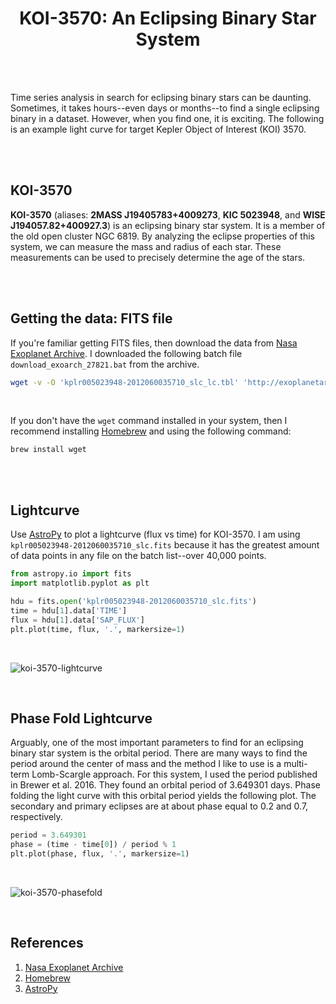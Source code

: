 <h1 align="center" style={{marginTop: "2em"}}><b>KOI-3570:</b> An Eclipsing Binary Star System</h1>

<br/><br/>

Time series analysis in search for eclipsing binary stars can be daunting. Sometimes, it takes hours--even days or months--to find a single eclipsing binary in a dataset. However, when you find one, it is exciting. The following is an example light curve for target Kepler Object of Interest (KOI) 3570.

<br/><br/>

## KOI-3570

**KOI-3570** (aliases: **2MASS J19405783+4009273**, **KIC 5023948**, and **WISE J194057.82+400927.3**) is an eclipsing binary star system. It is a member of the old open cluster NGC 6819. By analyzing the eclipse properties of this system, we can measure the mass and radius of each star. These measurements can be used to precisely determine the age of the stars.

<br/><br/>

## Getting the data: FITS file

If you're familiar getting FITS files, then download the data from [Nasa Exoplanet Archive][1]. I downloaded the following batch file ```download_exoarch_27821.bat``` from the archive.

```bash
wget -v -O 'kplr005023948-2012060035710_slc_lc.tbl' 'http://exoplanetarchive.ipac.caltech.edu:80/data/ETSS//Kepler/005/756/03/kplr005023948-2012060035710_slc_lc.tbl'
```

<br/>

If you don't have the `wget` command installed in your system, then I recommend installing [Homebrew][2] and using the following command:

```batch
brew install wget
```

<br/><br/>

## Lightcurve

Use [AstroPy][3] to plot a lightcurve (flux vs time) for KOI-3570. I am using `kplr005023948-2012060035710_slc.fits` because it has the greatest amount of data points in any file on the batch list--over 40,000 points.

```python
from astropy.io import fits
import matplotlib.pyplot as plt

hdu = fits.open('kplr005023948-2012060035710_slc.fits')
time = hdu[1].data['TIME']
flux = hdu[1].data['SAP_FLUX']
plt.plot(time, flux, '.', markersize=1)
```

<br/>

![koi-3570-lightcurve](../../images/koi-3570-lc.png)

<br/>

## Phase Fold Lightcurve

Arguably, one of the most important parameters to find for an eclipsing binary star system is the orbital period. There are many ways to find the period around the center of mass and the method I like to use is a multi-term Lomb-Scargle approach. For this system, I used the period published in Brewer et al. 2016. They found an orbital period of 3.649301 days. Phase folding the light curve with this orbital period yields the following plot. The secondary and primary eclipses are at about phase equal to 0.2 and 0.7, respectively.

```python
period = 3.649301
phase = (time - time[0]) / period % 1
plt.plot(phase, flux, '.', markersize=1)
```

<br/>

![koi-3570-phasefold](../../images/koi-3570-pflc.png)

<br/>

## References
1. [Nasa Exoplanet Archive][1]
2. [Homebrew][2]
3. [AstroPy][3]

[1]: https://exoplanetarchive.ipac.caltech.edu
[2]: https://brew.sh/
[3]: https://www.astropy.org/
